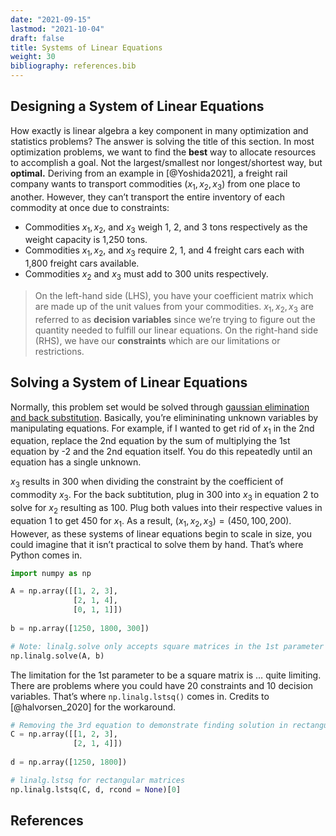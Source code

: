 ```yaml
---
date: "2021-09-15"
lastmod: "2021-10-04"
draft: false
title: Systems of Linear Equations
weight: 30
bibliography: references.bib
---
```


## Designing a System of Linear Equations

How exactly is linear algebra a key component in many optimization and 
statistics problems? The answer is solving the title of this section. 
In most optimization problems, we want to find the **best** way to allocate
resources to accomplish a goal. Not the largest/smallest nor longest/shortest
way, but **optimal.** Deriving from an example in [@Yoshida2021], a freight rail
company wants to transport commodities $(x_1, x_2, x_3)$ from one place to 
another. However, they can't transport the entire inventory of each commodity at 
once due to constraints:

* Commodities $x_1, x_2,$ and $x_3$ weigh 1, 2, and 3 tons respectively as the 
weight capacity is 1,250 tons. 
* Commodities $x_1, x_2,$ and $x_3$ require 2, 1, and 4 freight cars each with
1,800 freight cars available.
* Commodities $x_2$ and $x_3$ must add to 300 units respectively.

\begin{align}
  
  \left[\begin{array}{@{}ccc|c@{}}
    1 & 2 & 3 & 1250 \\
    2 & 1 & 4 & 1800 \\
    0 & 1 & 1 & 300
  \end{array}\right] \leftrightarrow
  \left[\begin{array}{@{}ccc|c@{}}
    x_1 & 2x_3 & 3x_3 & 1250 \\
    2x_1 & x_2 & 4x_3 & 1800 \\
    & x_2 & x_3 & 300
  \end{array}\right]
\end{align}

> On the left-hand side (LHS), you have your coefficient matrix which are made up
of the unit values from your commodities. $x_1, x_2, x_3$ are referred to as 
**decision variables** since we're trying to figure out the quantity needed to 
fulfill our linear equations. On the right-hand side (RHS), we have our 
**constraints** which are our limitations or restrictions.

## Solving a System of Linear Equations

Normally, this problem set would be solved through [gaussian elimination and back substitution](https://www.math.usm.edu/lambers/mat610/sum10/lecture4.pdf). 
Basically, you're elimininating unknown variables by manipulating equations. For
example, if I wanted to get rid of $x_1$ in the 2nd equation, replace the 2nd 
equation by the sum of multiplying the 1st equation by -2 and the 2nd equation
itself. You do this repeatedly until an equation has a single unknown.

\begin{align}
  \left[\begin{array}{@{}ccc|c@{}}
    -2 & -4 & -6 & -2500 \\
    2 & 1 & 4 & 1800 \\ \hline
    0 & -3 & -2 & -700 
  \end{array}\right] \rightarrow
    \begin{bmatrix}
    1 & 2 & 3 & 150 \\
    0 & -3 & -2 & -700 \\
    0 & 1 & 1 & 300
  \end{bmatrix} \rightarrow
  \begin{bmatrix}
    1 & 2 & 3 & 150 \\
    0 & -3 & -2 & -700 \\
    0 & 0 & 3 & 900
  \end{bmatrix}
\end{align}

$x_3$ results in 300 when dividing the constraint by the coefficient of commodity
$x_3$. For the back subtitution, plug in 300 into $x_3$ in equation 2 to solve for 
$x_2$ resulting as 100. Plug both values into their respective values in equation 1
to get 450 for $x_1$. As a result, $(x_1, x_2, x_3) = (450, 100, 200)$. However,
as these systems of linear equations begin to scale in size, you could imagine 
that it isn't practical to solve them by hand. That's where Python comes in.

```python
import numpy as np

A = np.array([[1, 2, 3],
              [2, 1, 4],
              [0, 1, 1]])
              
b = np.array([1250, 1800, 300])

# Note: linalg.solve only accepts square matrices in the 1st parameter
np.linalg.solve(A, b)
```

The limitation for the 1st parameter to be a square matrix is ... quite limiting.
There are problems where you could have 20 constraints and 10 decision variables.
That's where `np.linalg.lstsq()` comes in. Credits to [@halvorsen_2020] for the
workaround. 

```python
# Removing the 3rd equation to demonstrate finding solution in rectangular matrix
C = np.array([[1, 2, 3],
              [2, 1, 4]])
              
d = np.array([1250, 1800])

# linalg.lstsq for rectangular matrices
np.linalg.lstsq(C, d, rcond = None)[0]
```

## References